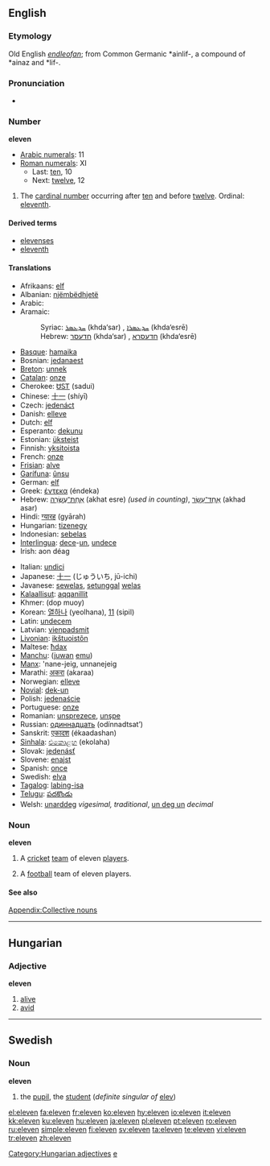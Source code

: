 {{wikipedia}}
==English==

===Etymology===
Old English ''[[endleofan]]''; from Common Germanic *ainlif-, a compound of *ainaz and *lif-.

===Pronunciation===
*{{audio|en-us-eleven.ogg|Audio (US)}}

===Number===
'''eleven'''

*[[w:Arabic numerals|Arabic numerals]]: 11
*[[w:Roman numerals|Roman numerals]]: XI
**Last: [[ten]], 10
**Next: [[twelve]], 12

# The [[cardinal number]] occurring after [[ten]] and before [[twelve]]. Ordinal: [[eleventh]].

====Derived terms====
*[[elevenses]]
*[[eleventh]]

====Translations====
{{top}}
*Afrikaans: [[elf]]
*Albanian: [[njëmbëdhjetë]]
*Arabic: {{ARchar|[[احدى عشر]]}} {{unicode|(’éħda ʕáshar)}}
*Aramaic:
*:Syriac: [[ܚܕܥܣܪ]] (khda‘sar) {{m}}, [[ܚܕܥܣܪܐ]] (khda‘esrē) {{f}}
*:Hebrew: [[חדעסר]] (khda‘sar) {{m}}, [[חדעסרא]] (khda‘esrē) {{f}}
*[[Basque]]: [[hamaika]]
*Bosnian: [[jedanaest]]
*[[Breton]]: [[unnek]]
*[[Catalan]]: [[onze]]
*Cherokee: [[ᏌᏚᎢ]] (sadui)
*Chinese: [[十一]] (shíyī)
*Czech: [[jedenáct]]
*Danish: [[elleve]]
*Dutch: [[elf#Dutch|elf]]
*Esperanto: [[dekunu]]
*Estonian: [[üksteist]]
*Finnish: [[yksitoista]]
*French: [[onze]]
*[[Frisian]]: [[alve]]
*[[Garífuna]]: [[ûnsu]]
*German: [[elf#German|elf]]
*Greek: [[έντεκα]] (éndeka)
*Hebrew: [[אחת עשרה|אַחַת־עֶשְׂרֵה]] (akhat esre) {{f}} ''(used in counting)'', [[אחד עשר|אַחַד־עָשָׂר]] (akhad asar) {{m}}
*Hindi: [[ग्यारह]] (gyārah)
*Hungarian: [[tizenegy]]
*Indonesian: [[sebelas]]
*[[Interlingua]]: [[dece]]-[[un]], [[undece]]
*Irish: aon déag
{{mid}}
*Italian: [[undici]]
*Japanese: [[十一]] (じゅういち, jū-ichi)
*Javanese: [[sewelas]], [[setunggal]] [[welas]]
*[[Kalaallisut]]: [[aqqanillit]]
*Khmer: {{KMchar|[[ដប់‌មួយ]]}} (dop muoy)
*Korean: [[열하나]] (yeolhana), [[11]] (sipil)
*Latin: [[undecem]]
*Latvian: [[vienpadsmit]]
*[[Livonian]]: [[ikštuoistõn]]
*Maltese: [[ħdax]]
*[[Manchu]]: ([[juwan]] [[emu]])
*[[Manx]]: 'nane-jeig, unnanejeig
*Marathi: [[अकरा]] (akaraa)
*Norwegian: [[elleve]]
*[[Novial]]: [[dek-un]]
*Polish: [[jedenaście]]
*Portuguese: [[onze]]
*Romanian: [[unsprezece]], [[unşpe]] {{italbrac|informal}}
*Russian: [[одиннадцать]] (odínnadtsat’)
*Sanskrit: [[एकादश]] (ékaadashan)
*[[Sinhala]]: [[එකොළහ]] (ekolaha)
*Slovak: [[jedenásť]]
*Slovene: [[enajst]]
*Spanish: [[once#Spanish|once]]
*Swedish: [[elva]]
*[[Tagalog]]: [[labing-isa]]
*[[Telugu]]: [[పదకొండు]]
*Welsh: [[unarddeg]] ''vigesimal, traditional'', [[un deg un]] ''decimal''
{{bottom}}

===Noun===
'''eleven'''

# {{cricket}} A [[cricket]] [[team]] of eleven [[player]]s.
# {{football}} A [[football]] team of eleven players.

====See also====
[[Appendix:Collective nouns]]

----

==Hungarian==

===Adjective===
'''eleven'''

# [[alive]]
# [[avid]]

[[Category:Hungarian adjectives]]

----

==Swedish==

===Noun===
'''eleven'''

# the [[pupil]], the [[student]] (''definite singular of'' [[elev]])

[[Category:Cardinal numbers|e]]

[[el:eleven]]
[[fa:eleven]]
[[fr:eleven]]
[[ko:eleven]]
[[hy:eleven]]
[[io:eleven]]
[[it:eleven]]
[[kk:eleven]]
[[ku:eleven]]
[[hu:eleven]]
[[ja:eleven]]
[[pl:eleven]]
[[pt:eleven]]
[[ro:eleven]]
[[ru:eleven]]
[[simple:eleven]]
[[fi:eleven]]
[[sv:eleven]]
[[ta:eleven]]
[[te:eleven]]
[[vi:eleven]]
[[tr:eleven]]
[[zh:eleven]]